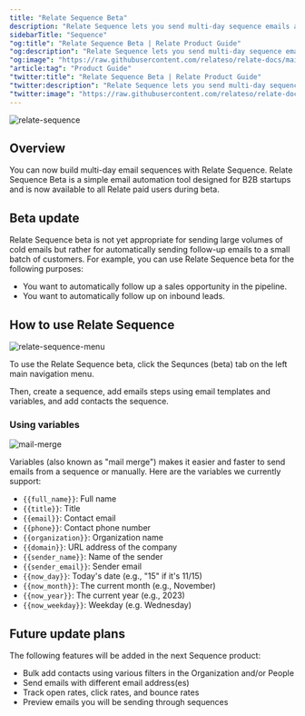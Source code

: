 ```yaml
---
title: "Relate Sequence Beta"
description: "Relate Sequence lets you send multi-day sequence emails automatically."
sidebarTitle: "Sequence"
"og:title": "Relate Sequence Beta | Relate Product Guide"
"og:description": "Relate Sequence lets you send multi-day sequence emails automatically."
"og:image": "https://raw.githubusercontent.com/relateso/relate-docs/main/docs/images/features/relate-sequence.png"
"article:tag": "Product Guide"
"twitter:title": "Relate Sequence Beta | Relate Product Guide"
"twitter:description": "Relate Sequence lets you send multi-day sequence emails automatically."
"twitter:image": "https://raw.githubusercontent.com/relateso/relate-docs/main/docs/images/features/relate-sequence.png"
---
```


![relate-sequence](/images/features/relate-sequence.png)

## Overview

You can now build multi-day email sequences with Relate Sequence. Relate Sequence Beta is a simple email automation tool designed for B2B startups and is now available to all Relate paid users during beta.

## Beta update

Relate Sequence beta is not yet appropriate for sending large volumes of cold emails but rather for automatically sending follow-up emails to a small batch of customers. For example, you can use Relate Sequence beta for the following purposes:

- You want to automatically follow up a sales opportunity in the pipeline.
- You want to automatically follow up on inbound leads.

## How to use Relate Sequence

![relate-sequence-menu](/images/features/relate-sequence-menu.png)

To use the Relate Sequence beta, click the Sequnces (beta) tab on the left main navigation menu. 

Then, create a sequence, add emails steps using email templates and variables, and add contacts the sequence.

### Using variables

![mail-merge](/images/features/mail-merge.png)

Variables (also known as "mail merge") makes it easier and faster to send emails from a sequence or manually. Here are the variables we currently support:

- `{{full_name}}`: Full name
- `{{title}}`: Title
- `{{email}}`: Contact email
- `{{phone}}`: Contact phone number
- `{{organization}}`: Organization name
- `{{domain}}`: URL address of the company
- `{{sender_name}}`: Name of the sender
- `{{sender_email}}`: Sender email
- `{{now_day}}`: Today's date (e.g., "15" if it's 11/15)
- `{{now_month}}`: The current month (e.g., November)
- `{{now_year}}`: The current year (e.g., 2023)
- `{{now_weekday}}`: Weekday (e.g. Wednesday)

## Future update plans

The following features will be added in the next Sequence product:

- Bulk add contacts using various filters in the Organization and/or People
- Send emails with different email address(es)
- Track open rates, click rates, and bounce rates
- Preview emails you will be sending through sequences
